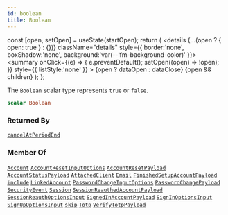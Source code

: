 ```yaml
---
id: boolean
title: Boolean
---
```









  const [open, setOpen] = useState(startOpen);
  return (
    <details {...(open ? { open: true } : {})} className="details" style={{ border:'none', boxShadow:'none', background:'var(--ifm-background-color)' }}>
      <summary
        onClick={(e) => {
          e.preventDefault();
          setOpen((open) => !open);
        }}
        style={{ listStyle:'none' }}
      >
      {open ? dataOpen : dataClose}
      </summary>
      {open && children}
    </details>
  );
};








The `Boolean` scalar type represents `true` or `false`.


```graphql
scalar Boolean
```








### Returned By

[`cancelAtPeriodEnd`](/gql-api/operations/subscriptions/cancel-at-period-end.mdx)  <Badge class="badge badge--secondary badge--relation" text="subscription"/>

### Member Of

[`Account`](/gql-api/types/objects/account.mdx)  <Badge class="badge badge--secondary badge--relation" text="object"/><Bullet />[`AccountResetInputOptions`](/gql-api/types/inputs/account-reset-input-options.mdx)  <Badge class="badge badge--secondary badge--relation" text="input"/><Bullet />[`AccountResetPayload`](/gql-api/types/objects/account-reset-payload.mdx)  <Badge class="badge badge--secondary badge--relation" text="object"/><Bullet />[`AccountStatusPayload`](/gql-api/types/objects/account-status-payload.mdx)  <Badge class="badge badge--secondary badge--relation" text="object"/><Bullet />[`AttachedClient`](/gql-api/types/objects/attached-client.mdx)  <Badge class="badge badge--secondary badge--relation" text="object"/><Bullet />[`Email`](/gql-api/types/objects/email.mdx)  <Badge class="badge badge--secondary badge--relation" text="object"/><Bullet />[`FinishedSetupAccountPayload`](/gql-api/types/objects/finished-setup-account-payload.mdx)  <Badge class="badge badge--secondary badge--relation" text="object"/><Bullet />[`include`](/gql-api/operations/directives/include.mdx)  <Badge class="badge badge--secondary badge--relation" text="directive"/><Bullet />[`LinkedAccount`](/gql-api/types/objects/linked-account.mdx)  <Badge class="badge badge--secondary badge--relation" text="object"/><Bullet />[`PasswordChangeInputOptions`](/gql-api/types/inputs/password-change-input-options.mdx)  <Badge class="badge badge--secondary badge--relation" text="input"/><Bullet />[`PasswordChangePayload`](/gql-api/types/objects/password-change-payload.mdx)  <Badge class="badge badge--secondary badge--relation" text="object"/><Bullet />[`SecurityEvent`](/gql-api/types/objects/security-event.mdx)  <Badge class="badge badge--secondary badge--relation" text="object"/><Bullet />[`Session`](/gql-api/types/objects/session.mdx)  <Badge class="badge badge--secondary badge--relation" text="object"/><Bullet />[`SessionReauthedAccountPayload`](/gql-api/types/objects/session-reauthed-account-payload.mdx)  <Badge class="badge badge--secondary badge--relation" text="object"/><Bullet />[`SessionReauthOptionsInput`](/gql-api/types/inputs/session-reauth-options-input.mdx)  <Badge class="badge badge--secondary badge--relation" text="input"/><Bullet />[`SignedInAccountPayload`](/gql-api/types/objects/signed-in-account-payload.mdx)  <Badge class="badge badge--secondary badge--relation" text="object"/><Bullet />[`SignInOptionsInput`](/gql-api/types/inputs/sign-in-options-input.mdx)  <Badge class="badge badge--secondary badge--relation" text="input"/><Bullet />[`SignUpOptionsInput`](/gql-api/types/inputs/sign-up-options-input.mdx)  <Badge class="badge badge--secondary badge--relation" text="input"/><Bullet />[`skip`](/gql-api/operations/directives/skip.mdx)  <Badge class="badge badge--secondary badge--relation" text="directive"/><Bullet />[`Totp`](/gql-api/types/objects/totp.mdx)  <Badge class="badge badge--secondary badge--relation" text="object"/><Bullet />[`VerifyTotpPayload`](/gql-api/types/objects/verify-totp-payload.mdx)  <Badge class="badge badge--secondary badge--relation" text="object"/>